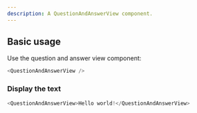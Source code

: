```yaml
---
description: A QuestionAndAnswerView component.
---
```



## Basic usage

Use the question and answer view component:

```js
<QuestionAndAnswerView />
```

### Display the text

```js live
<QuestionAndAnswerView>Hello world!</QuestionAndAnswerView>
```
